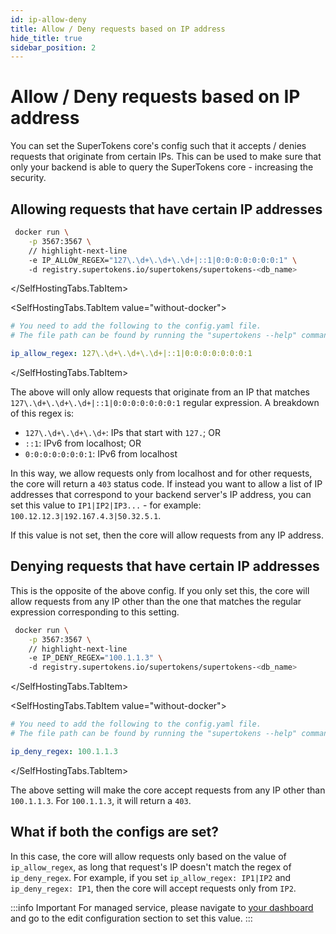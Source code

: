 ```yaml
---
id: ip-allow-deny
title: Allow / Deny requests based on IP address
hide_title: true
sidebar_position: 2
---
```



# Allow / Deny requests based on IP address

You can set the SuperTokens core's config such that it accepts / denies requests that originate from certain IPs. This can be used to make sure that only your backend is able to query the SuperTokens core - increasing the security.

## Allowing requests that have certain IP addresses

<SelfHostingTabs>
<SelfHostingTabs.TabItem value="with-docker">

```bash
 docker run \
    -p 3567:3567 \
    // highlight-next-line
    -e IP_ALLOW_REGEX="127\.\d+\.\d+\.\d+|::1|0:0:0:0:0:0:0:1" \ 
    -d registry.supertokens.io/supertokens/supertokens-<db_name>
```
</SelfHostingTabs.TabItem>

<SelfHostingTabs.TabItem value="without-docker">

```yaml
# You need to add the following to the config.yaml file.
# The file path can be found by running the "supertokens --help" command

ip_allow_regex: 127\.\d+\.\d+\.\d+|::1|0:0:0:0:0:0:0:1
```
</SelfHostingTabs.TabItem>
</SelfHostingTabs>

The above will only allow requests that originate from an IP that matches `127\.\d+\.\d+\.\d+|::1|0:0:0:0:0:0:0:1` regular expression. A breakdown of this regex is:
- `127\.\d+\.\d+\.\d+`: IPs that start with `127.`; OR
- `::1`: IPv6 from localhost; OR
- `0:0:0:0:0:0:0:1`: IPv6 from localhost

In this way, we allow requests only from localhost and for other requests, the core will return a `403` status code. If instead you want to allow a list of IP addresses that correspond to your backend server's IP address, you can set this value to `IP1|IP2|IP3...` - for example: `100.12.12.3|192.167.4.3|50.32.5.1`.

If this value is not set, then the core will allow requests from any IP address.

## Denying requests that have certain IP addresses

This is the opposite of the above config. If you only set this, the core will allow requests from any IP other than the one that matches the regular expression corresponding to this setting.

<SelfHostingTabs>
<SelfHostingTabs.TabItem value="with-docker">

```bash
 docker run \
    -p 3567:3567 \
    // highlight-next-line
    -e IP_DENY_REGEX="100.1.1.3" \ 
    -d registry.supertokens.io/supertokens/supertokens-<db_name>
```
</SelfHostingTabs.TabItem>

<SelfHostingTabs.TabItem value="without-docker">

```yaml
# You need to add the following to the config.yaml file.
# The file path can be found by running the "supertokens --help" command

ip_deny_regex: 100.1.1.3
```
</SelfHostingTabs.TabItem>
</SelfHostingTabs>

The above setting will make the core accept requests from any IP other than `100.1.1.3`. For `100.1.1.3`, it will return a `403`.

## What if both the configs are set?

In this case, the core will allow requests only based on the value of `ip_allow_regex`, as long that request's IP doesn't match the regex of `ip_deny_regex`. For example, if you set `ip_allow_regex: IP1|IP2` and `ip_deny_regex: IP1`, then the core will accept requests only from `IP2`.

:::info Important
For managed service, please navigate to [your dashboard](https://supertokens.com/dashboard) and go to the edit configuration section to set this value.
:::
